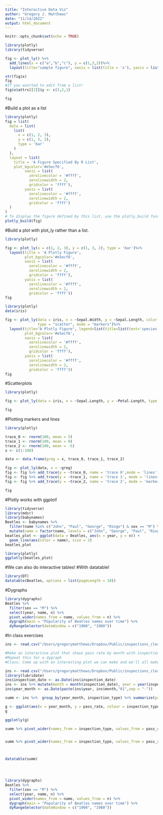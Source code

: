 ```yaml
---
title: "Interactive Data Viz"
author: "Gregory J. Matthews"
date: "11/14/2022"
output: html_document
---
```


```r
knitr::opts_chunk$set(echo = TRUE)
```

```r
library(plotly) 
library(tidyverse)

fig <- plot_ly() %>% 
  add_lines(x = c("a","b","c"), y = c(1,3,2))%>% 
  layout(title="sample figure", xaxis = list(title = 'x'), yaxis = list(title = 'y'), plot_bgcolor = "#c7daec") 

str(fig$x) 
fig
#If you wanrted to edit from a list!
fig$x$attrs[[2]]$y <- c(3,2,1)
```

```r
fig
```

#Build a plot as a list
```r
library(plotly)
fig = list(
  data = list(
    list(
      x = c(1, 2, 3),
      y = c(1, 3, 2),
      type = 'bar'
    )
  ),
  layout = list(
    title = 'A Figure Specified By R List',
    plot_bgcolor='#e5ecf6', 
         xaxis = list( 
           zerolinecolor = '#ffff', 
           zerolinewidth = 2, 
           gridcolor = 'ffff'), 
         yaxis = list( 
           zerolinecolor = '#ffff', 
           zerolinewidth = 2, 
           gridcolor = 'ffff')
  )
)
# To display the figure defined by this list, use the plotly_build function
plotly_build(fig)
```

#Build a plot with plot_ly rather than a list.
```r
library(plotly) 

fig <- plot_ly(x = c(1, 2, 3), y = c(1, 3, 2), type = 'bar')%>% 
  layout(title = 'A Plotly Figure',
         plot_bgcolor='#e5ecf6', 
         xaxis = list( 
           zerolinecolor = '#ffff', 
           zerolinewidth = 2, 
           gridcolor = 'ffff'), 
         yaxis = list( 
           zerolinecolor = '#ffff', 
           zerolinewidth = 2, 
           gridcolor = 'ffff')) 
fig
```

```r
library(plotly)
data(iris)

fig <- plot_ly(data = iris, x = ~Sepal.Width, y = ~Sepal.Length, color = ~Species, 
               type = "scatter", mode = "markers")%>%
  layout(title="A Plotly Figure", legend=list(title=list(text='species')),
         plot_bgcolor='#e5ecf6', 
         xaxis = list( 
           zerolinecolor = '#ffff', 
           zerolinewidth = 2, 
           gridcolor = 'ffff'), 
         yaxis = list( 
           zerolinecolor = '#ffff', 
           zerolinewidth = 2, 
           gridcolor = 'ffff'))
fig
```

#Scatterplots
```r
library(plotly)

fig <- plot_ly(data = iris, x = ~Sepal.Length, y = ~Petal.Length, type = "scatter", mode = "markers")

fig
```
#Plotting markers and lines
```r
library(plotly)

trace_0 <- rnorm(100, mean = 5)
trace_1 <- rnorm(100, mean = 0)
trace_2 <- rnorm(100, mean = -5)
x <- c(1:100)

data <- data.frame(greg = x, trace_0, trace_1, trace_2)

fig <- plot_ly(data, x = ~greg)
fig <- fig %>% add_trace(y = ~trace_0, name = 'trace 0',mode = 'lines')
fig <- fig %>% add_trace(y = ~trace_1, name = 'trace 1', mode = 'lines+markers')
fig <- fig %>% add_trace(y = ~trace_2, name = 'trace 2', mode = 'markers')

fig
```

#Plotly works with ggplot!

```r
library(tidyverse)
library(mdsr)
library(babynames)
Beatles <- babynames %>%
  filter(name %in% c("John", "Paul", "George", "Ringo") & sex == "M") %>%
  mutate(name = factor(name, levels = c("John", "George", "Paul", "Ringo")))
beatles_plot <- ggplot(data = Beatles, aes(x = year, y = n)) +
  geom_line(aes(color = name), size = 2)
beatles_plot
```

```r
library(plotly)
ggplotly(beatles_plot)
```

#We can also do interactive tables!
#With datatable!
```r
library(DT)
datatable(Beatles, options = list(pageLength = 10))
```

#Dygraphs
```r
library(dygraphs)
Beatles %>% 
  filter(sex == "M") %>% 
  select(year, name, n) %>%
  pivot_wider(names_from = name, values_from = n) %>%
  dygraph(main = "Popularity of Beatles names over time") %>% 
  dyRangeSelector(dateWindow = c("1900", "1980"))
```

#In class exercises
```r
ins <- read.csv("/Users/gregorymatthews/Dropbox/Public/inspections_clean.csv")

#Make an interactive plot that shows pass rate by month with inspection type represented by color.  
#Repeat this for a dygraph
#Class: Come up with an interesting plot we can make and we'll all make it together.  Ask class for an idea.  
```


```r
ins <- read.csv("/Users/gregorymatthews/Dropbox/Public/inspections_clean.csv")
library(lubridate)
ins$inspection_date <- as.Date(ins$inspection_date)
ins <- ins %>% mutate(month = month(inspection_date), year = year(inspection_date))
ins$year_month <- as.Date(paste(ins$year, ins$month,"01",sep = "-"))

summ <- ins %>%  group_by(year_month, inspection_type) %>% summarize(pass_rate = mean(results %in% c("Pass","Pass w/ Conditions")))

g <- ggplot(aes(x = year_month, y = pass_rate, colour = inspection_type), data = summ) + geom_line()
g

ggplotly(g)


```


```r

summ %>% pivot_wider(names_from = inspection_type, values_from = pass_rate) %>% dygraph() %>% dyOptions(colors = RColorBrewer::brewer.pal(3, "Set1"))


summ %>% pivot_wider(names_from = inspection_type, values_from = pass_rate) %>% dygraph() %>% dyOptions(colors = c("orange","purple","green"))



datatable(summ)




library(dygraphs)
Beatles %>% 
  filter(sex == "M") %>% 
  select(year, name, n) %>%
  pivot_wider(names_from = name, values_from = n) %>%
  dygraph(main = "Popularity of Beatles names over time") %>% 
  dyRangeSelector(dateWindow = c("1900", "1980"))
```

